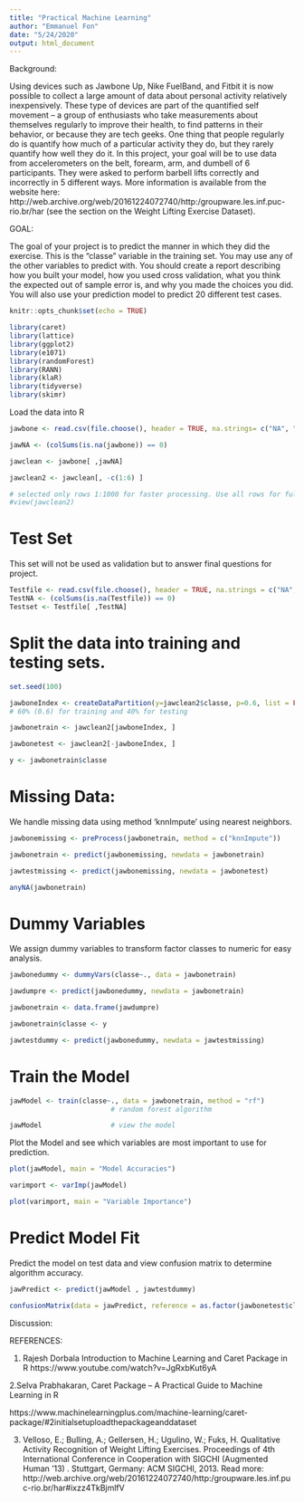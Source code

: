 ```yaml
---
title: "Practical Machine Learning"
author: "Emmanuel Fon"
date: "5/24/2020"
output: html_document
---
```


Background:

Using devices such as Jawbone Up, Nike FuelBand, and Fitbit it is now possible to collect a large amount of data about personal activity relatively inexpensively. These type of devices are part of the quantified self movement – a group of enthusiasts who take measurements about themselves regularly to improve their health, to find patterns in their behavior, or because they are tech geeks. One thing that people regularly do is quantify how much of a particular activity they do, but they rarely quantify how well they do it. In this project, your goal will be to use data from accelerometers on the belt, forearm, arm, and dumbell of 6 participants. They were asked to perform barbell lifts correctly and incorrectly in 5 different ways. More information is available from the website here: http://web.archive.org/web/20161224072740/http:/groupware.les.inf.puc-rio.br/har (see the section on the Weight Lifting Exercise Dataset).

GOAL:

The goal of your project is to predict the manner in which they did the exercise. This is the "classe" variable in the training set. You may use any of the other variables to predict with. You should create a report describing how you built your model, how you used cross validation, what you think the expected out of sample error is, and why you made the choices you did. You will also use your prediction model to predict 20 different test cases.

```r
knitr::opts_chunk$set(echo = TRUE)
```

```r
library(caret) 
library(lattice)
library(ggplot2)
library(e1071)
library(randomForest)
library(RANN)
library(klaR)
library(tidyverse)
library(skimr)
```
Load the data into R

```r
jawbone <- read.csv(file.choose(), header = TRUE, na.strings= c("NA", "#DIV/0!", ""))#, "#DIV/0!")) # file.choose() on prompt CHOOSE FILE

jawNA <- (colSums(is.na(jawbone)) == 0)

jawclean <- jawbone[ ,jawNA]

jawclean2 <- jawclean[, -c(1:6) ] 

# selected only rows 1:1000 for faster processing. Use all rows for full dataset
#view(jawclean2)
```

# Test Set
This set will not be used as validation but to answer final questions for project.

```r
Testfile <- read.csv(file.choose(), header = TRUE, na.strings = c("NA", "#DIV/0!", ""))
TestNA <- (colSums(is.na(Testfile)) == 0)
Testset <- Testfile[ ,TestNA]

```

# Split the data into training and testing sets.

```r
set.seed(100)

jawboneIndex <- createDataPartition(y=jawclean2$classe, p=0.6, list = FALSE) 
# 60% (0.6) for training and 40% for testing

jawbonetrain <- jawclean2[jawboneIndex, ]

jawbonetest <- jawclean2[-jawboneIndex, ]

y <- jawbonetrain$classe
```

# Missing Data: 
We handle missing data using method 'knnImpute' using nearest neighbors.

```r
jawbonemissing <- preProcess(jawbonetrain, method = c("knnImpute"))

jawbonetrain <- predict(jawbonemissing, newdata = jawbonetrain)

jawtestmissing <- predict(jawbonemissing, newdata = jawbonetest)

anyNA(jawbonetrain)
```

# Dummy Variables
We assign dummy variables to transform factor classes to numeric for easy analysis.

```r
jawbonedummy <- dummyVars(classe~., data = jawbonetrain)

jawdumpre <- predict(jawbonedummy, newdata = jawbonetrain)

jawbonetrain <- data.frame(jawdumpre)

jawbonetrain$classe <- y

jawtestdummy <- predict(jawbonedummy, newdata = jawtestmissing)
```

# Train the Model

```r
jawModel <- train(classe~., data = jawbonetrain, method = "rf") 
                         # random forest algorithm

jawModel                 # view the model
```

Plot the Model and see which variables are most important to use for prediction.

```r
plot(jawModel, main = "Model Accuracies")

varimport <- varImp(jawModel)

plot(varimport, main = "Variable Importance")
```

# Predict Model Fit

Predict the model on test data and view confusion matrix to determine algorithm accuracy.

```r
jawPredict <- predict(jawModel , jawtestdummy)

confusionMatrix(data = jawPredict, reference = as.factor(jawbonetest$classe) )
```
Discussion:



REFERENCES:

1. Rajesh Dorbala
Introduction to Machine Learning and Caret Package in R
https://www.youtube.com/watch?v=JgRxbKut6yA


2.Selva Prabhakaran, Caret Package – A Practical Guide to Machine Learning in R

https://www.machinelearningplus.com/machine-learning/caret-package/#2initialsetuploadthepackageanddataset



3. Velloso, E.; Bulling, A.; Gellersen, H.; Ugulino, W.; Fuks, H. Qualitative Activity Recognition of Weight Lifting Exercises. Proceedings of 4th International Conference in Cooperation with SIGCHI (Augmented Human '13) . Stuttgart, Germany: ACM SIGCHI, 2013.
Read more: http://web.archive.org/web/20161224072740/http:/groupware.les.inf.puc-rio.br/har#ixzz4TkBjmlfV









